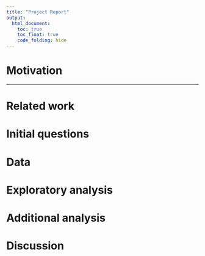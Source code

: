 ```yaml
---
title: "Project Report"
output: 
  html_document:
    toc: true
    toc_float: true
    code_folding: hide
---
```


# Motivation
***







# Related work

# Initial questions

# Data

# Exploratory analysis

# Additional analysis

# Discussion